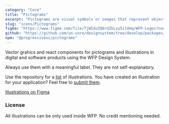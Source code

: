 ```yaml
---
category: "Core"
title: "Pictograms"
excerpt: "Pictograms are visual symbols or images that represent objects, concepts, or ideas, often used for communication, instruction, or storytelling. They can be used to visualize the context of an interface."
slug: "icons/Pictograms"
figma: "https://www.figma.com/file/TjWIdoZQ8rdZbLzy5it4Hq/WFP-Logos?node-id=0%3A1&t=ErGHrrrmCgyzd3OH-1"
github: "https://github.com/un-core/designsystem/tree/develop/packages/logos"
npm: "@progressiveui/pictograms"
---
```


Vector grahics and react components for pictograms and illustrations in digital and software products using the WFP Design System.

Always use them with a meaningful label. They are not self-explanatory.

Use the repository for a [list](https://github.com/wfp/ui/tree/master/src/assets/illustrations) of illustrations. You have created an illustration for your application? Feel free to [submit them](https://github.com/wfp/ui/issues/new).

[Illustrations on Figma](https://www.figma.com/file/C6FR4zrFuAuxHNtN9bjpy4/Illustrations?node-id=0%3A1)

<IconList name="pictograms" id="pictograms" />

### License

All illustrations can be only used inside WFP. No credit mentioning needed.
